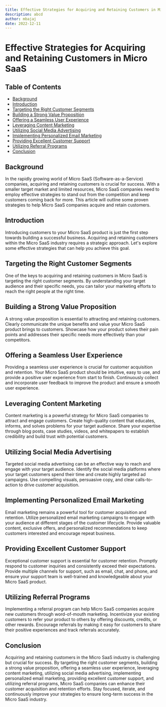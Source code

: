 ```yaml
---
title: Effective Strategies for Acquiring and Retaining Customers in Micro SaaS
description: abcd
author: mbajaj
date: 2022-12-11
---
```


# Effective Strategies for Acquiring and Retaining Customers in Micro SaaS

## Table of Contents

- [Background](#background)
- [Introduction](#introduction)
- [Targeting the Right Customer Segments](#targeting-the-right-customer-segments)
- [Building a Strong Value Proposition](#building-a-strong-value-proposition)
- [Offering a Seamless User Experience](#offering-a-seamless-user-experience)
- [Leveraging Content Marketing](#leveraging-content-marketing)
- [Utilizing Social Media Advertising](#utilizing-social-media-advertising)
- [Implementing Personalized Email Marketing](#implementing-personalized-email-marketing)
- [Providing Excellent Customer Support](#providing-excellent-customer-support)
- [Utilizing Referral Programs](#utilizing-referral-programs)
- [Conclusion](#conclusion)

## Background

In the rapidly growing world of Micro SaaS (Software-as-a-Service) companies, acquiring and retaining customers is crucial for success. With a smaller target market and limited resources, Micro SaaS companies need to employ effective strategies to stand out from the competition and keep customers coming back for more. This article will outline some proven strategies to help Micro SaaS companies acquire and retain customers.

## Introduction

Introducing customers to your Micro SaaS product is just the first step towards building a successful business. Acquiring and retaining customers within the Micro SaaS industry requires a strategic approach. Let's explore some effective strategies that can help you achieve this goal.

## Targeting the Right Customer Segments

One of the keys to acquiring and retaining customers in Micro SaaS is targeting the right customer segments. By understanding your target audience and their specific needs, you can tailor your marketing efforts to reach the right people at the right time.

## Building a Strong Value Proposition

A strong value proposition is essential to attracting and retaining customers. Clearly communicate the unique benefits and value your Micro SaaS product brings to customers. Showcase how your product solves their pain points and addresses their specific needs more effectively than your competitors.

## Offering a Seamless User Experience

Providing a seamless user experience is crucial for customer acquisition and retention. Your Micro SaaS product should be intuitive, easy to use, and provide a positive user experience from start to finish. Continuously collect and incorporate user feedback to improve the product and ensure a smooth user experience.

## Leveraging Content Marketing

Content marketing is a powerful strategy for Micro SaaS companies to attract and engage customers. Create high-quality content that educates, informs, and solves problems for your target audience. Share your expertise through blog posts, case studies, videos, and whitepapers to establish credibility and build trust with potential customers.

## Utilizing Social Media Advertising

Targeted social media advertising can be an effective way to reach and engage with your target audience. Identify the social media platforms where your target customers spend their time and create highly targeted ad campaigns. Use compelling visuals, persuasive copy, and clear calls-to-action to drive customer acquisition.

## Implementing Personalized Email Marketing

Email marketing remains a powerful tool for customer acquisition and retention. Utilize personalized email marketing campaigns to engage with your audience at different stages of the customer lifecycle. Provide valuable content, exclusive offers, and personalized recommendations to keep customers interested and encourage repeat business.

## Providing Excellent Customer Support

Exceptional customer support is essential for customer retention. Promptly respond to customer inquiries and consistently exceed their expectations. Provide multiple channels for support, such as email, chat, and phone, and ensure your support team is well-trained and knowledgeable about your Micro SaaS product.

## Utilizing Referral Programs

Implementing a referral program can help Micro SaaS companies acquire new customers through word-of-mouth marketing. Incentivize your existing customers to refer your product to others by offering discounts, credits, or other rewards. Encourage referrals by making it easy for customers to share their positive experiences and track referrals accurately.

## Conclusion

Acquiring and retaining customers in the Micro SaaS industry is challenging but crucial for success. By targeting the right customer segments, building a strong value proposition, offering a seamless user experience, leveraging content marketing, utilizing social media advertising, implementing personalized email marketing, providing excellent customer support, and utilizing referral programs, Micro SaaS companies can enhance their customer acquisition and retention efforts. Stay focused, iterate, and continuously improve your strategies to ensure long-term success in the Micro SaaS industry.
